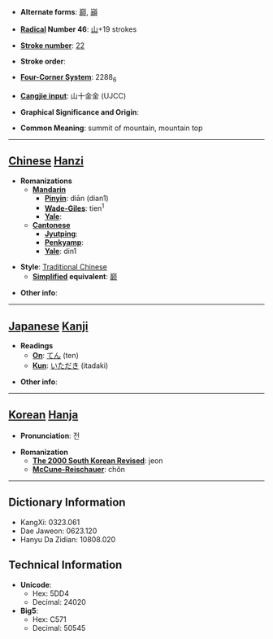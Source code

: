 * '''Alternate forms''': [[巅]], [[巓]]

* '''[[Wiktionary:Chinese radical index| Radical]] Number 46''': [[Wiktionary:Chinese radical index 山|山]]+19 strokes

* '''[[Wiktionary:Chinese total strokes index|Stroke number]]''': [[Wiktionary:Chinese total strokes index 22|22]]

* '''Stroke order''': 

* '''[[Wiktionary:Chinese four corner index|Four-Corner System]]''': 2288<sub>6</sub>

* '''[[Wiktionary:Chinese Cangjie index|Cangjie input]]''': 山十金金 (UJCC)

* '''Graphical Significance and Origin''': 

* '''Common Meaning''': summit of mountain, mountain top

----

== [[Chinese]] [[Hanzi]] ==

* '''Romanizations'''
** '''[[Mandarin]]'''
*** '''[[Pinyin]]''': diān (dian1)
*** '''[[Wade-Giles]]''': tien<sup>1</sup>
*** '''[[Yale]]''': 
** '''[[Cantonese]]'''
*** '''[[Jyutping]]''':
*** '''[[Penkyamp]]''': 
*** '''[[Yale]]''': din1

* '''Style''': [[Traditional Chinese]] 
** '''[[Simplified Chinese|Simplified]] equivalent''': [[巅]]

* '''Other info''': 

----

== [[Japanese]] [[Kanji]] ==

* '''Readings'''
** '''[[On]]''': [[てん]] (ten)
** '''[[Kun]]''': [[いただき]] (itadaki)

* '''Other info''':  

----

== [[Korean]] [[Hanja]] ==

* '''Pronunciation''': 전

* '''Romanization'''
** '''[[The 2000 South Korean Revised Romanization|The 2000 South Korean Revised]]''': jeon
** '''[[McCune-Reischauer]]''': chŏn

----

== Dictionary Information ==

* KangXi: 0323.061
* Dae Jaweon: 0623.120
* Hanyu Da Zidian: 10808.020

== Technical Information ==

* '''Unicode''':
** Hex: 5DD4
** Decimal: 24020
* '''Big5''':
** Hex: C571
** Decimal: 50545